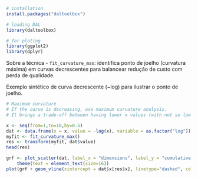 ```r
# installation 
install.packages("daltoolbox")

# loading DAL
library(daltoolbox) 

# for ploting
library(ggplot2)
library(dplyr)
```

Sobre a técnica
- `fit_curvature_max`: identifica ponto de joelho (curvatura máxima) em curvas decrescentes para balancear redução de custo com perda de qualidade.

Exemplo sintético de curva decrescente (−log) para ilustrar o ponto de joelho.
```r
# Maximum curvature
# If the curve is decreasing, use maximum curvature analysis. 
# It brings a trade-off between having lower x values (with not so low y values) and having higher x values (not having to much decrease in y values). 

x <- seq(from=1,to=10,by=0.5)
dat <- data.frame(x = x, value = -log(x), variable = as.factor("log"))
myfit <- fit_curvature_max()
res <- transform(myfit, dat$value)
head(res)
```

```r
grf <- plot_scatter(dat, label_x = "dimensions", label_y = "cumulative variance", colors="black") + 
    theme(text = element_text(size=16))
plot(grf + geom_vline(xintercept = dat$x[res$x], linetype="dashed", color = "red", size=0.5))
```

